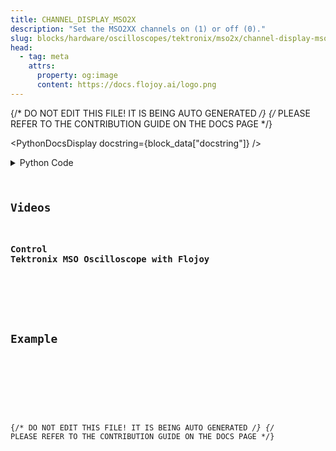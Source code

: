```yaml
---
title: CHANNEL_DISPLAY_MSO2X
description: "Set the MSO2XX channels on (1) or off (0)."
slug: blocks/hardware/oscilloscopes/tektronix/mso2x/channel-display-mso2x
head:
  - tag: meta
    attrs:
      property: og:image
      content: https://docs.flojoy.ai/logo.png
---
```


{/* DO NOT EDIT THIS FILE! IT IS BEING AUTO GENERATED */}
{/* PLEASE REFER TO THE CONTRIBUTION GUIDE ON THE DOCS PAGE */}


<PythonDocsDisplay docstring={block_data["docstring"]} />
<details>
<summary>Python Code</summary>



<Code code={pythonCode} lang="py" wrap theme="dracula" />

[Find this Flojoy Block on GitHub](https://github.com/flojoy-ai/blocks/blob/main/blocks/HARDWARE/OSCILLOSCOPES/TEKTRONIX/MSO2X/CHANNEL_DISPLAY_MSO2X/CHANNEL_DISPLAY_MSO2X.py)

</details>

## Videos


### Control Tektronix MSO Oscilloscope with Flojoy

<div className="not-content">
  <YouTube id="https://www.youtube.com/watch?v=y-8hK6zIYwI" />
</div>

## Example


<GetHelpWidget />


<AppDisplay app={app} blockName="CHANNEL_DISPLAY_MSO2X" client:visible />


<Example />

{/* DO NOT EDIT THIS FILE! IT IS BEING AUTO GENERATED */}
{/* PLEASE REFER TO THE CONTRIBUTION GUIDE ON THE DOCS PAGE */}

